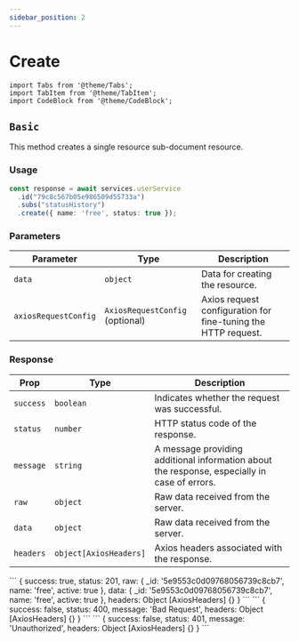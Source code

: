 ```yaml
---
sidebar_position: 2
---
```


# Create

```mdx-code-block
import Tabs from '@theme/Tabs';
import TabItem from '@theme/TabItem';
import CodeBlock from '@theme/CodeBlock';
```

## `Basic`

This method creates a single resource sub-document resource.

### Usage

```ts
const response = await services.userService
  .id("79c8c567b05e986509d55733a")
  .subs("statusHistory")
  .create({ name: 'free', status: true });
```

### Parameters

| Parameter            | Type                            | Description                                                   |
| -------------------- | ------------------------------- | ------------------------------------------------------------- |
| `data`               | `object`                        | Data for creating the resource.                               |
| `axiosRequestConfig` | `AxiosRequestConfig` (optional) | Axios request configuration for fine-tuning the HTTP request. |

### Response

| Prop         | Type                   | Description                                                                                  |
| ------------ | ---------------------- | -------------------------------------------------------------------------------------------- |
| `success`    | `boolean`              | Indicates whether the request was successful.                                                |
| `status`     | `number`               | HTTP status code of the response.                                                            |
| `message`    | `string`               | A message providing additional information about the response, especially in case of errors. |
| `raw`        | `object`               | Raw data received from the server.                                                           |
| `data`       | `object`               | Raw data received from the server.                                                           |
| `headers`    | `object[AxiosHeaders]` | Axios headers associated with the response.                                                  |

<Tabs className="unique-tabs">
<TabItem value="201">
```
{
  success: true,
  status: 201,
  raw: {
    _id: '5e9553c0d09768056739c8cb7',
    name: 'free',
    active: true
  },
  data: {
    _id: '5e9553c0d09768056739c8cb7',
    name: 'free',
    active: true
  },
  headers: Object [AxiosHeaders] {}
}
```
</TabItem>
<TabItem value="400">
```
{
  success: false,
  status: 400,
  message: 'Bad Request',
  headers: Object [AxiosHeaders] {}
}
```
</TabItem>
<TabItem value="401">
```
{
  success: false,
  status: 401,
  message: 'Unauthorized',
  headers: Object [AxiosHeaders] {}
}
```
</TabItem>
</Tabs>
